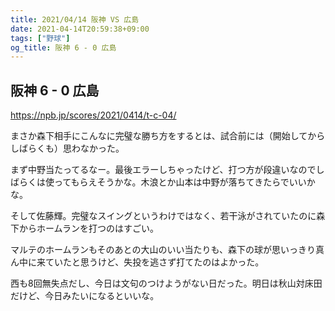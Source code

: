 ```yaml
---
title: 2021/04/14 阪神 VS 広島
date: 2021-04-14T20:59:38+09:00
tags: ["野球"]
og_title: 阪神 6 - 0 広島
---
```


## 阪神 6 - 0 広島

https://npb.jp/scores/2021/0414/t-c-04/


まさか森下相手にこんなに完璧な勝ち方をするとは、試合前には（開始してからしばらくも）思わなかった。

まず中野当たってるなー。最後エラーしちゃったけど、打つ方が段違いなのでしばらくは使ってもらえそうかな。木浪とか山本は中野が落ちてきたらでいいかな。

そして佐藤輝。完璧なスイングというわけではなく、若干泳がされていたのに森下からホームランを打つのはすごい。

マルテのホームランもそのあとの大山のいい当たりも、森下の球が思いっきり真ん中に来ていたと思うけど、失投を逃さず打てたのはよかった。

西も8回無失点だし、今日は文句のつけようがない日だった。明日は秋山対床田だけど、今日みたいになるといいな。
